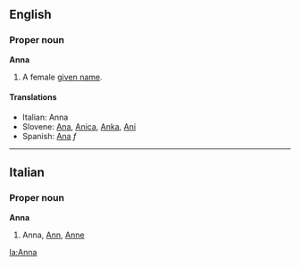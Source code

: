 ==English==
===Proper noun===
'''Anna'''

#A female [[given name]].

====Translations====
*Italian: Anna
*Slovene: [[Ana]], [[Anica]], [[Anka]], [[Ani]]
*Spanish: [[Ana]] ''f''
----

==Italian==
===Proper noun===
'''Anna'''

#Anna, [[Ann]], [[Anne]]

[[la:Anna]]